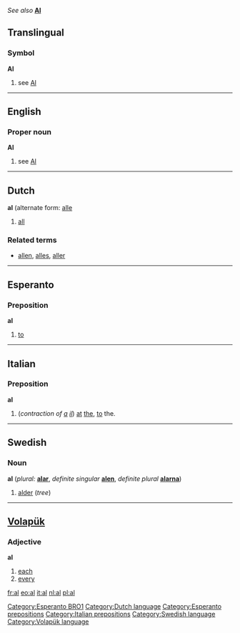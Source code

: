 ''See also'' '''[[Al]]'''

==Translingual==
===Symbol===
'''Al'''
# see [[Al]]

----

==English==

===Proper noun===
'''Al'''
# see [[Al]]

----
==Dutch==
<!-- part of speech? -->
'''al''' (alternate form: [[alle]]

# [[all]]

===Related terms===
*[[allen]], [[alles]], [[aller]]

----
==Esperanto==
===Preposition===
'''al'''

#[[to]]
[[Category:Esperanto BRO1]]
----

==Italian==
===Preposition===
'''al'''

# (''contraction of [[a#Italian|a]] [[il#Italian|il]]'') [[at]] [[the]], [[to]] the.

----
==Swedish==
===Noun===
'''al''' {{c}} (''plural:'' '''[[alar]]''', ''definite singular'' '''[[alen]]''', ''definite plural'' '''[[alarna]]''')

#[[alder]] (''tree'')

----
==[[Volapük]]==
===Adjective===
'''al'''

#[[each]]
#[[every]]

[[fr:al]]
[[eo:al]]
[[it:al]]
[[nl:al]]
[[pl:al]]

[[Category:Dutch language]]
[[Category:Esperanto prepositions]]
[[Category:Italian prepositions]]
[[Category:Swedish language]]
[[Category:Volapük language]]